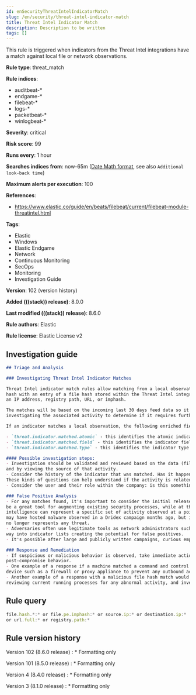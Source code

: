 ```yaml
---
id: enSecurityThreatIntelIndicatorMatch
slug: /en/security/threat-intel-indicator-match
title: Threat Intel Indicator Match
description: Description to be written
tags: []
---
```


<div id="threat-intel-indicator-match"></div>

This rule is triggered when indicators from the Threat Intel integrations have a match against local file or network observations.

**Rule type**: threat_match

**Rule indices**:

* auditbeat-*
* endgame-*
* filebeat-*
* logs-*
* packetbeat-*
* winlogbeat-*

**Severity**: critical

**Risk score**: 99

**Runs every**: 1 hour

**Searches indices from**: now-65m ([Date Math format](((ref))/common-options.html#date-math), see also <DocLink id="enSecurityRulesUiCreate" section="set-the-rules-schedule">`Additional look-back time`</DocLink>)

**Maximum alerts per execution**: 100

**References**:

* https://www.elastic.co/guide/en/beats/filebeat/current/filebeat-module-threatintel.html

**Tags**:

* Elastic
* Windows
* Elastic Endgame
* Network
* Continuous Monitoring
* SecOps
* Monitoring
* Investigation Guide

**Version**: 102 (<DocLink id="enSecurityThreatIntelIndicatorMatch" section="rule-version-history">version history</DocLink>)

**Added (((stack)) release)**: 8.0.0

**Last modified (((stack)) release)**: 8.6.0

**Rule authors**: Elastic

**Rule license**: Elastic License v2

## Investigation guide

```markdown
## Triage and Analysis

### Investigating Threat Intel Indicator Matches

Threat Intel indicator match rules allow matching from a local observation such as an endpoint event that records a file
hash with an entry of a file hash stored within the Threat Intel integrations. Matches can also occur on
an IP address, registry path, URL, or imphash.

The matches will be based on the incoming last 30 days feed data so it's important to validate the data and review the results by
investigating the associated activity to determine if it requires further investigation.

If an indicator matches a local observation, the following enriched fields will be generated to identify the indicator, field, and type matched.

- `threat.indicator.matched.atomic` - this identifies the atomic indicator that matched the local observation
- `threat.indicator.matched.field` - this identifies the indicator field that matched the local observation
- `threat.indicator.matched.type` - this identifies the indicator type that matched the local observation

#### Possible investigation steps:
- Investigation should be validated and reviewed based on the data (file hash, registry path, URL, imphash) that was matched
and by viewing the source of that activity.
- Consider the history of the indicator that was matched. Has it happened before? Is it happening on multiple machines?
These kinds of questions can help understand if the activity is related to legitimate behavior.
- Consider the user and their role within the company: is this something related to their job or work function?

### False Positive Analysis
- For any matches found, it's important to consider the initial release date of that indicator. Threat intelligence can
be a great tool for augmenting existing security processes, while at the same time it should be understood that threat
intelligence can represent a specific set of activity observed at a point in time. For example, an IP address
may have hosted malware observed in a Dridex campaign months ago, but it's possible that IP has been remediated and
no longer represents any threat.
- Adversaries often use legitimate tools as network administrators such as `PsExec` or `AdFind`; these tools often find their
way into indicator lists creating the potential for false positives.
- It's possible after large and publicly written campaigns, curious employees might end up going directly to attacker infrastructure and triggering these rules.

### Response and Remediation
- If suspicious or malicious behavior is observed, take immediate action to isolate activity to prevent further
post-compromise behavior.
- One example of a response if a machine matched a command and control IP address would be to add an entry to a network
device such as a firewall or proxy appliance to prevent any outbound activity from leaving that machine.
- Another example of a response with a malicious file hash match would involve validating if the file was properly quarantined,
reviewing current running processes for any abnormal activity, and investigating for any other follow-up actions such as persistence or lateral movement.

```

## Rule query

```js
file.hash.*:* or file.pe.imphash:* or source.ip:* or destination.ip:*
or url.full:* or registry.path:*
```

<div id="threat-intel-indicator-match-history"></div>

## Rule version history

Version 102 (8.6.0 release) 
    : * Formatting only

Version 101 (8.5.0 release) 
    : * Formatting only

Version 4 (8.4.0 release) 
    : * Formatting only

Version 3 (8.1.0 release) 
    : * Formatting only

